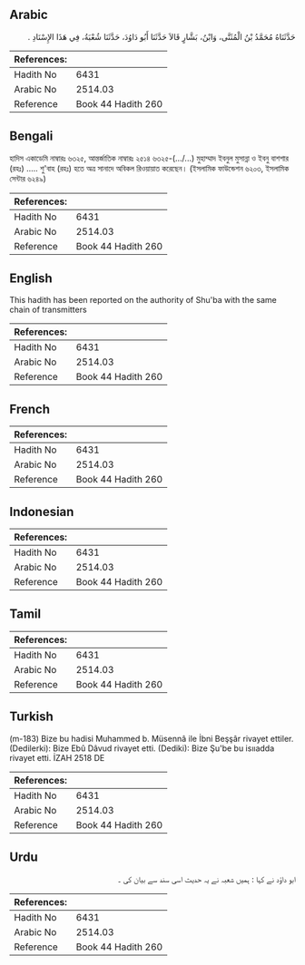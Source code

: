 ## Arabic


<div dir="rtl" lang="ar" style={{fontSize:'larger',backgroundColor:'#f8f9fa',padding:20}}>
حَدَّثَنَاهُ مُحَمَّدُ بْنُ الْمُثَنَّى، وَابْنُ، بَشَّارٍ قَالاَ حَدَّثَنَا أَبُو دَاوُدَ، حَدَّثَنَا شُعْبَةُ، فِي هَذَا الإِسْنَادِ ‏.‏
</div>
<div style={{backgroundColor:'#f8f9fa',padding:20, marginBottom: 10}}><table> <thead> <tr> <th>References:</th> <th></th> </tr> </thead> <tbody><tr><td>Hadith No</td><td>6431</td></tr><tr><td>Arabic No</td><td>2514.03</td></tr><tr><td>Reference</td><td>Book 44 Hadith 260</td></tr></tbody></table></div>

## Bengali


<div dir="ltr" lang="bn" style={{fontSize:'larger',backgroundColor:'#f8f9fa',padding:20}}>
হাদিস একাডেমি নাম্বারঃ ৬৩২৫, আন্তর্জাতিক নাম্বারঃ ২৫১৪ ৬৩২৫-(.../...) মুহাম্মাদ ইবনুল মুসান্না ও ইবনু বাশশার (রহঃ) ..... শু'বাহ (রহঃ) হতে অত্র সানাদে অবিকল রিওয়ায়াত করেছেন। (ইসলামিক ফাউন্ডেশন ৬২০৩, ইসলামিক সেন্টার ৬২৪৯)
</div>
<div style={{backgroundColor:'#f8f9fa',padding:20, marginBottom: 10}}><table> <thead> <tr> <th>References:</th> <th></th> </tr> </thead> <tbody><tr><td>Hadith No</td><td>6431</td></tr><tr><td>Arabic No</td><td>2514.03</td></tr><tr><td>Reference</td><td>Book 44 Hadith 260</td></tr></tbody></table></div>

## English


<div dir="ltr" lang="en" style={{fontSize:'larger',backgroundColor:'#f8f9fa',padding:20}}>
This hadith has been reported on the authority of Shu'ba with the same chain of transmitters
</div>
<div style={{backgroundColor:'#f8f9fa',padding:20, marginBottom: 10}}><table> <thead> <tr> <th>References:</th> <th></th> </tr> </thead> <tbody><tr><td>Hadith No</td><td>6431</td></tr><tr><td>Arabic No</td><td>2514.03</td></tr><tr><td>Reference</td><td>Book 44 Hadith 260</td></tr></tbody></table></div>

## French


<div dir="ltr" lang="fr" style={{fontSize:'larger',backgroundColor:'#f8f9fa',padding:20}}>

</div>
<div style={{backgroundColor:'#f8f9fa',padding:20, marginBottom: 10}}><table> <thead> <tr> <th>References:</th> <th></th> </tr> </thead> <tbody><tr><td>Hadith No</td><td>6431</td></tr><tr><td>Arabic No</td><td>2514.03</td></tr><tr><td>Reference</td><td>Book 44 Hadith 260</td></tr></tbody></table></div>

## Indonesian


<div dir="ltr" lang="id" style={{fontSize:'larger',backgroundColor:'#f8f9fa',padding:20}}>

</div>
<div style={{backgroundColor:'#f8f9fa',padding:20, marginBottom: 10}}><table> <thead> <tr> <th>References:</th> <th></th> </tr> </thead> <tbody><tr><td>Hadith No</td><td>6431</td></tr><tr><td>Arabic No</td><td>2514.03</td></tr><tr><td>Reference</td><td>Book 44 Hadith 260</td></tr></tbody></table></div>

## Tamil


<div dir="ltr" lang="ta" style={{fontSize:'larger',backgroundColor:'#f8f9fa',padding:20}}>

</div>
<div style={{backgroundColor:'#f8f9fa',padding:20, marginBottom: 10}}><table> <thead> <tr> <th>References:</th> <th></th> </tr> </thead> <tbody><tr><td>Hadith No</td><td>6431</td></tr><tr><td>Arabic No</td><td>2514.03</td></tr><tr><td>Reference</td><td>Book 44 Hadith 260</td></tr></tbody></table></div>

## Turkish


<div dir="ltr" lang="tr" style={{fontSize:'larger',backgroundColor:'#f8f9fa',padding:20}}>
(m-183) Bize bu hadisi Muhammed b. Müsennâ ile İbni Beşşâr rivayet ettiler. (Dedilerki): Bize Ebû Dâvud rivayet etti. (Dediki): Bize Şu'be bu isııadda rivayet etti. İZAH 2518 DE
</div>
<div style={{backgroundColor:'#f8f9fa',padding:20, marginBottom: 10}}><table> <thead> <tr> <th>References:</th> <th></th> </tr> </thead> <tbody><tr><td>Hadith No</td><td>6431</td></tr><tr><td>Arabic No</td><td>2514.03</td></tr><tr><td>Reference</td><td>Book 44 Hadith 260</td></tr></tbody></table></div>

## Urdu


<div dir="rtl" lang="ur" style={{fontSize:'larger',backgroundColor:'#f8f9fa',padding:20}}>
ابو داؤد نے کہا : ہمیں شعبہ نے یہ حدیث اسی سند سے بیان کی ۔
</div>
<div style={{backgroundColor:'#f8f9fa',padding:20, marginBottom: 10}}><table> <thead> <tr> <th>References:</th> <th></th> </tr> </thead> <tbody><tr><td>Hadith No</td><td>6431</td></tr><tr><td>Arabic No</td><td>2514.03</td></tr><tr><td>Reference</td><td>Book 44 Hadith 260</td></tr></tbody></table></div>